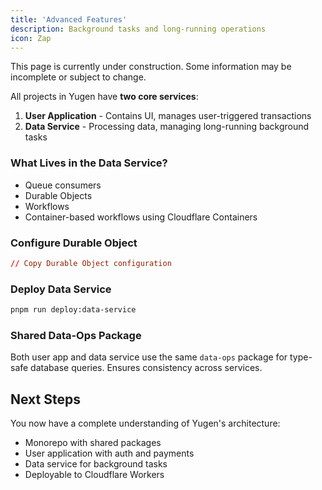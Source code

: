 ```yaml
---
title: 'Advanced Features'
description: Background tasks and long-running operations
icon: Zap
---
```



<Callout title="Work in Progress" type="warning">
  This page is currently under construction. Some information may be incomplete or subject to change.
</Callout>

All projects in Yugen have **two core services**:

1. **User Application** - Contains UI, manages user-triggered transactions
2. **Data Service** - Processing data, managing long-running background tasks

### What Lives in the Data Service?

- Queue consumers
- Durable Objects
- Workflows
- Container-based workflows using Cloudflare Containers

### Configure Durable Object

```toml title="apps/data-service/wrangler.toml"
// Copy Durable Object configuration
```

### Deploy Data Service

```bash
pnpm run deploy:data-service
```

### Shared Data-Ops Package

Both user app and data service use the same `data-ops` package for type-safe database queries. Ensures consistency across services.

## Next Steps

You now have a complete understanding of Yugen's architecture:
- Monorepo with shared packages
- User application with auth and payments
- Data service for background tasks
- Deployable to Cloudflare Workers
